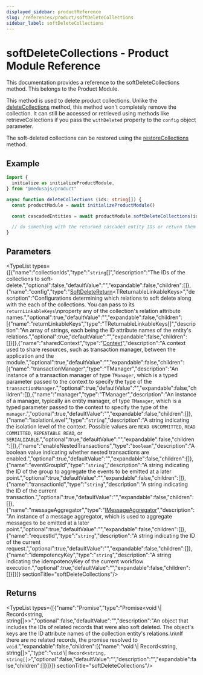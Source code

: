 ```yaml
---
displayed_sidebar: productReference
slug: /references/product/softDeleteCollections
sidebar_label: softDeleteCollections
---
```



# softDeleteCollections - Product Module Reference

This documentation provides a reference to the softDeleteCollections method. This belongs to the Product Module.

This method is used to delete product collections. Unlike the [deleteCollections](product.IProductModuleService.deleteCollections.mdx) method, this method won't completely remove the collection. It can still be accessed or retrieved using methods like retrieveCollections if you pass the `withDeleted` property to the `config` object parameter.

The soft-deleted collections can be restored using the [restoreCollections](product.IProductModuleService.restoreCollections.mdx) method.

## Example

```ts
import {
  initialize as initializeProductModule,
} from "@medusajs/product"

async function deleteCollections (ids: string[]) {
  const productModule = await initializeProductModule()

  const cascadedEntities = await productModule.softDeleteCollections(ids)

  // do something with the returned cascaded entity IDs or return them
}
```

## Parameters

<TypeList types={[{"name":"collectionIds","type":"`string`[]","description":"The IDs of the collections to soft-delete.","optional":false,"defaultValue":"","expandable":false,"children":[]},{"name":"config","type":"[SoftDeleteReturn](../../interfaces/product.SoftDeleteReturn.mdx)&#60;TReturnableLinkableKeys&#62;","description":"Configurations determining which relations to soft delete along with the each of the collections. You can pass to its `returnLinkableKeys`\nproperty any of the collection's relation attribute names.","optional":true,"defaultValue":"","expandable":false,"children":[{"name":"returnLinkableKeys","type":"TReturnableLinkableKeys[]","description":"An array of strings, each being the ID attribute names of the entity's relations.","optional":true,"defaultValue":"","expandable":false,"children":[]}]},{"name":"sharedContext","type":"[Context](../../interfaces/product.Context.mdx)","description":"A context used to share resources, such as transaction manager, between the application and the module.","optional":true,"defaultValue":"","expandable":false,"children":[{"name":"transactionManager","type":"TManager","description":"An instance of a transaction manager of type `TManager`, which is a typed parameter passed to the context to specify the type of the `transactionManager`.","optional":true,"defaultValue":"","expandable":false,"children":[]},{"name":"manager","type":"TManager","description":"An instance of a manager, typically an entity manager, of type `TManager`, which is a typed parameter passed to the context to specify the type of the `manager`.","optional":true,"defaultValue":"","expandable":false,"children":[]},{"name":"isolationLevel","type":"`string`","description":"A string indicating the isolation level of the context. Possible values are `READ UNCOMMITTED`, `READ COMMITTED`, `REPEATABLE READ`, or `SERIALIZABLE`.","optional":true,"defaultValue":"","expandable":false,"children":[]},{"name":"enableNestedTransactions","type":"`boolean`","description":"A boolean value indicating whether nested transactions are enabled.","optional":true,"defaultValue":"","expandable":false,"children":[]},{"name":"eventGroupId","type":"`string`","description":"A string indicating the ID of the group to aggregate the events to be emitted at a later point.","optional":true,"defaultValue":"","expandable":false,"children":[]},{"name":"transactionId","type":"`string`","description":"A string indicating the ID of the current transaction.","optional":true,"defaultValue":"","expandable":false,"children":[]},{"name":"messageAggregator","type":"[IMessageAggregator](../../interfaces/product.IMessageAggregator.mdx)","description":"An instance of a message aggregator, which is used to aggregate messages to be emitted at a later point.","optional":true,"defaultValue":"","expandable":false,"children":[]},{"name":"requestId","type":"`string`","description":"A string indicating the ID of the current request.","optional":true,"defaultValue":"","expandable":false,"children":[]},{"name":"idempotencyKey","type":"`string`","description":"A string indicating the idempotencyKey of the current workflow execution.","optional":true,"defaultValue":"","expandable":false,"children":[]}]}]}  sectionTitle="softDeleteCollections"/>

## Returns

<TypeList types={[{"name":"Promise","type":"Promise&#60;void \\| Record&#60;string, string[]&#62;&#62;","optional":false,"defaultValue":"","description":"An object that includes the IDs of related records that were also soft deleted. The object's keys are the ID attribute names of the collection entity's relations.\n\nIf there are no related records, the promise resolved to `void`.","expandable":false,"children":[{"name":"void \\| Record&#60;string, string[]&#62;","type":"`void` \\| `Record<string, string[]>`","optional":false,"defaultValue":"","description":"","expandable":false,"children":[]}]}]}  sectionTitle="softDeleteCollections"/>
